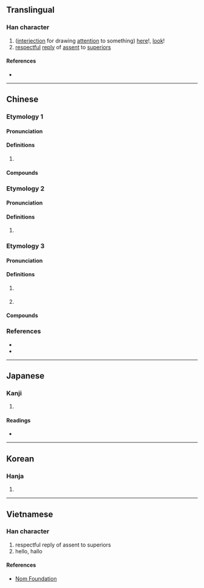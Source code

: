{{character info}}
==Translingual==

===Han character===
{{Han char|rn=30|rad=口|as=09|sn=12|four=64064|canj=RTKR|ids=⿰口若}}

# ([[interjection]] for drawing [[attention]] to something) [[here]]!, [[look]]!
# [[respectful]] [[reply]] of [[assent]] to [[superior]]s

====References====
* {{Han ref|kx=0198.100|dkj=03926|dj=0419.180|hdz=10637.040|uh=558F|ud=21903|bh=D86F|bd=55407}}

----

==Chinese==

===Etymology 1===
{{zh-forms}}

====Pronunciation====
{{zh-pron
|m=nuò
|c=nok6
|cat=
}}

====Definitions====
{{zh-hanzi}}

# {{rfdef|zh}}

====Compounds====
{{zh-der|喏喏|肥喏}}

===Etymology 2===
{{zh-forms}}

====Pronunciation====
{{zh-pron
|m=rě
|c=je5
|cat=
}}

====Definitions====
{{zh-hanzi}}

# {{rfdef|zh}}

===Etymology 3===
====Pronunciation====
{{zh-pron
|w=0nau
|cat=intj
}}
====Definitions====
{{zh-hanzi}} {{tlb|zh|Shanghainese Wu}}
# {{n-g|Sentence-final particle used to indicate a threatening tone.}}
#: {{zh-x|儂 再 搗蛋，告訴 儂 爺娘 去 喏！|tr=3non&2tse+2tau de&2kau su&3non&3hhia nyian&2qi+0nau|If you keep mucking around, I’m telling your parents!|ref='''2007''', Qian Nairong, {{lang|zh|上海话大词典}}, page 310|SH}}
# {{n-g|Sentence-final particle used to indicate a suggestion.}}
#: {{zh-x|我 搭 儂 寫 個 序言 喏。|tr=3ngu&4taq+3non&2xia hheq&3xxy hhi&0nau|What about I help you write a preface.|ref='''2007''', Qian Nairong, {{lang|zh|上海话大词典}}, page 310|SH}}

====Compounds====
{{zh-der|大喏|報喏|唱喏|聲喏}}

===References===
* {{R:twedu|B00376}}
* {{R:yue:mfccd}}

----

==Japanese==

===Kanji===
{{ja-kanji|grade=|rs=口09}}

# {{rfdef|ja|sort=口09}}

====Readings====
* {{ja-readings|on=[[しゃ]] (sha), [[にゃ]] (nya), [[じゃく]] (jaku), [[にゃく]] (nyaku), [[だく]] (daku)|kun=[[はい]] (hai)}}

----

==Korean==

===Hanja===
{{ko-hanja|hangeul=야|rv=ya|mr=ya}}

# {{rfdef|ko|sort=口09}}

----

==Vietnamese==

===Han character===
{{vi-readings|reading=nặc, nhạ|rs=口09}}

# respectful reply of assent to superiors
#hello, hallo

====References====
* [http://nomfoundation.org/common/nom_details.php?codepoint=558f Nom Foundation]